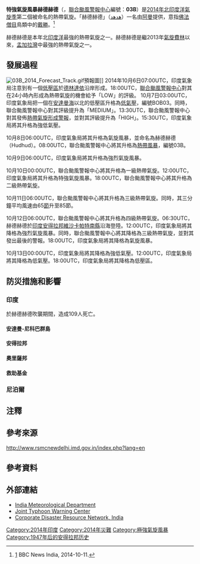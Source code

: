 {{Refimprove|time=2016-07-19T06:16:09+00:00}}
{{Infobox Hurricane
| Name=特強氣旋風暴赫德赫德<br>{{lang|en|Very Severe Cyclonic Storm Hudhud}}
| Type=熱帶氣旋
| Year=2014
| Basin=NIO
| Image location=Hudhud 2014-10-12 0510Z.jpg
| Image name=2014年10月12日，即將以最高強度登陸的赫德赫德
| Formed=2014年10月7日
| Dissipated=2014年10月14日
| 3-min winds=100<!--中央氣象台：48m/s-->
| 1-min winds=115
| Pressure=950
| Fatalities=共124人
| Damages=3508
| Areas={{flatlist|
*[[安達曼-尼科巴群島|安達曼-尼科巴群島]]
*[[安得拉邦|安得拉邦]][[維沙卡帕特南|維沙卡帕特南]]
*[[奧里薩邦|奧里薩邦]]
*[[恰蒂斯加爾邦|恰蒂斯加爾邦]]
*[[中央邦|中央邦]]
*[[北方邦|北方邦]]
*[[尼泊爾|尼泊爾]]
}}
| Hurricane season=[[2014年北印度洋氣旋季|2014年北印度洋氣旋季]]
}}
'''特強氣旋風暴赫德赫德'''（{{lang-en|'''Very Severe Cyclonic Storm Hudhud'''}}，[[聯合颱風警報中心|聯合颱風警報中心]]編號：'''03B'''）是[[2014年北印度洋氣旋季|2014年北印度洋氣旋季]]第二個被命名的熱帶氣旋。「赫德赫德」（[[戴胜|هدهد]]）一名由[[阿曼|阿曼]]提供，意指[[佛法僧目|佛法僧目]]鳥類中的[[戴勝|戴勝]]。<ref>[http://www.bbc.com/news/world-asia-india-29564007] {{Wayback|url=http://www.bbc.com/news/world-asia-india-29564007 |date=20141111021354 }} BBC News India, 2014-10-11.</ref>

赫德赫德是本年北[[印度洋|印度洋]]最強的熱帶氣旋之一。赫德赫德是繼2013年[[氣旋費林|氣旋費林]]以來，[[孟加拉灣|孟加拉灣]]中最強的熱帶氣旋之一。

==發展過程==
{{storm path|Hudhud 2014 track.png}}
[[File:03B_2014_Forecast_Track.gif|right]]預報圖]]
2014年10月6日07:00UTC，印度氣象局注意到有一個[[低壓區|低壓區]]於[[德林達依|德林達依]]沿岸形成。18:00UTC，[[聯合颱風警報中心|聯合颱風警報中心]]對其在24小時內形成為熱帶氣旋的機會給予「LOW」的評級。
10月7日03:00UTC，印度氣象局把一個在[[安達曼海|安達曼海]]以北的低壓區升格為[[低氣壓|低氣壓]]，編號BOB03。同時，聯合颱風警報中心對其評級提升為「MEDIUM」。13:30UTC，聯合颱風警報中心對其發佈[[熱帶氣旋形成警報|熱帶氣旋形成警報]]，並對其評級提升為「HIGH」。15:30UTC，印度氣象局將其升格為強低氣壓。

10月8日06:00UTC，印度氣象局將其升格為氣旋風暴，並命名為赫德赫德（Hudhud）。08:00UTC，聯合颱風警報中心將其升格為[[熱帶風暴|熱帶風暴]]，編號03B。

10月9日06:00UTC，印度氣象局將其升格為強烈氣旋風暴。

10月10日00:00UTC，聯合颱風警報中心將其升格為一級熱帶氣旋。12:00UTC，印度氣象局將其升格為特強氣旋風暴。18:00UTC，聯合颱風警報中心將其升格為二級熱帶氣旋。

10月11日06:00UTC，聯合颱風警報中心將其升格為三級熱帶氣旋。同時，其三分鐘平均風速由65[[節_(單位)|節]]升至85節。

10月12日06:00UTC，聯合颱風警報中心將其升格為四級熱帶氣旋。06:30UTC，赫德赫德於[[印度|印度]][[安得拉邦|安得拉邦]][[維沙卡帕特南縣|維沙卡帕特南縣]]沿海登陸。12:00UTC，印度氣象局將其降格為強烈氣旋風暴。同時，聯合颱風警報中心將其降格為三級熱帶氣旋，並對其發出最後的警報。18:00UTC，印度氣象局將其降格為氣旋風暴。

10月13日00:00UTC，印度氣象局將其降格為強低氣壓。12:00UTC，印度氣象局將其降格為低氣壓。18:00UTC，印度氣象局將其降格為低壓區。

==防災措施和影響==
===印度===
於赫德赫德吹襲期間，造成109人死亡。

====安達曼-尼科巴群島====
{{empty section}}

====安得拉邦====
{{empty section}}

====奧里薩邦====
{{empty section}}

====救助基金====
{{empty section}}

===尼泊爾===
{{empty section}}


==注釋==
{{reflist|group=nb}}

==參考來源==
http://www.rsmcnewdelhi.imd.gov.in/index.php?lang=en {{Wayback|url=http://www.rsmcnewdelhi.imd.gov.in/index.php?lang=en |date=20191026120928 }}

==參考資料==
{{Reflist}}

==外部連結==
{{Commonscat|Cyclone Hudhud}}
* [https://web.archive.org/web/20150517005046/http://www.imd.gov.in/section/nhac/dynamic/cyclone.htm India Meteorological Department]
* [http://www.usno.navy.mil/JTWC/ Joint Typhoon Warning Center] {{Wayback|url=http://www.usno.navy.mil/JTWC/ |date=20150809201922 }}
* [https://web.archive.org/web/20121105042435/http://www.cdrn.org.in/ Corporate Disaster Resource Network, India]

{{2014 North Indian Ocean cyclone season buttons}}

[[Category:2014年印度|Category:2014年印度]]
[[Category:2014年災難|Category:2014年災難]]
[[Category:極強氣旋風暴|Category:極強氣旋風暴]]
[[Category:1947年后的安得拉邦历史|Category:1947年后的安得拉邦历史]]